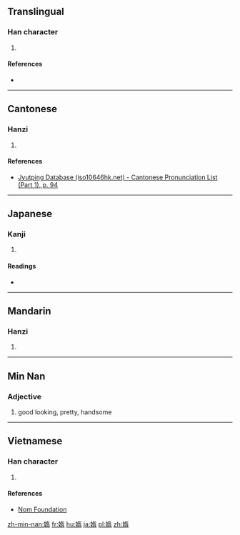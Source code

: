 ==Translingual==

===Han character===
{{Han char|rn=38|rad=女|as=09|sn=12|four=|canj=女大一月 (VKMB)|ids=⿰[[女]]⿱[[左]][[肉|月]]}}

# {{defn|Han|sort=女09}}

====References====
* {{Han ref|kx=0267.200|dkj=06525|dj=0534.190|hdz=21064.100|uh=5AA0|ud=23200}}

----

==Cantonese==

===Hanzi===
{{yue-hanzi|jyut=[[to5]], [[do6]]|y=to5, do6}}

# {{defn|lang=yue|sort=女09}}

====References====
* [http://www.iso10646hk.net/jp/document/download.jsp Jyutping Database (iso10646hk.net) - Cantonese Pronunciation List (Part 1), p. 94]

----

==Japanese==

===Kanji===
{{ja-kanji|grade=|rs=女09}}

# {{defn|lang=ja|sort=女09}}

====Readings====
* {{ja-readings|on=[[た]] (ta), [[だ]] (da), [[な]] (na), [[ら]] (ra)|kun=[[みめよい]] (mimeyoi), [[おこたる]] (okotaru), [[みめよいさま]] (mimeyoisama)}}

----

==Mandarin==

===Hanzi===
{{cmn-hanzi|pin=[[tuǒ]] ([[tuo3]])|wg=t'o<sup>3</sup>}}

# {{defn|lang=cmn|sort=女09}}

----

==Min Nan==

===Adjective===
{{nan-adj|ts|poj=[[suí]] (sui<sup>2</sup>)|c=媠}}
# good looking, pretty, handsome

----

==Vietnamese==

===Han character===
{{vi-readings|rs=女09| hanviet = [[thoã]]}}

# {{defn|lang=vi|sort=女09}}

====References====
*[http://nomfoundation.org/common/nom_details.php?codepoint=5aa0 Nom Foundation]

[[zh-min-nan:媠]]
[[fr:媠]]
[[hu:媠]]
[[ja:媠]]
[[pl:媠]]
[[zh:媠]]